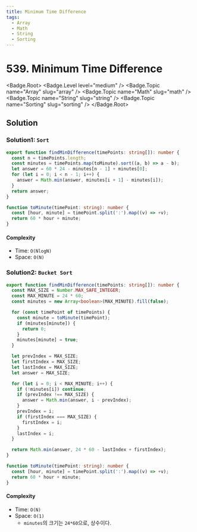```yaml
---
title: Minimum Time Difference
tags:
  - Array
  - Math
  - String
  - Sorting
---
```


# 539. Minimum Time Difference

<Badge.Root>
  <Badge.Level level="medium" />
  <Badge.Topic name="Array" slug="array" />
  <Badge.Topic name="Math" slug="math" />
  <Badge.Topic name="String" slug="string" />
  <Badge.Topic name="Sorting" slug="sorting" />
</Badge.Root>

## Solution

### Solution1: `Sort`

```typescript filename="solution.ts" copy
export function findMinDifference(timePoints: string[]): number {
  const n = timePoints.length;
  const minutes = timePoints.map(toMinute).sort((a, b) => a - b);
  let answer = 60 * 24 - minutes[n - 1] + minutes[0];
  for (let i = 0; i < n - 1; i++) {
    answer = Math.min(answer, minutes[i + 1] - minutes[i]);
  }
  return answer;
}

function toMinute(timePoint: string): number {
  const [hour, minute] = timePoint.split(':').map((v) => +v);
  return 60 * hour + minute;
}
```

#### Complexity

- Time: `O(NlogN)`
- Space: `O(N)`

### Solution2: `Bucket Sort`

```typescript filename="solution.ts" copy
export function findMinDifference(timePoints: string[]): number {
  const MAX_SIZE = Number.MAX_SAFE_INTEGER;
  const MAX_MINUTE = 24 * 60;
  const minutes = new Array<boolean>(MAX_MINUTE).fill(false);

  for (const timePoint of timePoints) {
    const minute = toMinute(timePoint);
    if (minutes[minute]) {
      return 0;
    }
    minutes[minute] = true;
  }

  let prevIndex = MAX_SIZE;
  let firstIndex = MAX_SIZE;
  let lastIndex = MAX_SIZE;
  let answer = MAX_SIZE;

  for (let i = 0; i < MAX_MINUTE; i++) {
    if (!minutes[i]) continue;
    if (prevIndex !== MAX_SIZE) {
      answer = Math.min(answer, i - prevIndex);
    }
    prevIndex = i;
    if (firstIndex === MAX_SIZE) {
      firstIndex = i;
    }
    lastIndex = i;
  }

  return Math.min(answer, 24 * 60 - lastIndex + firstIndex);
}

function toMinute(timePoint: string): number {
  const [hour, minute] = timePoint.split(':').map((v) => +v);
  return 60 * hour + minute;
}
```

#### Complexity

- Time: `O(N)`
- Space: `O(1)`
  - `minutes`의 크기는 `24*60`으로, 상수이다.

<ProblemLink
  codingSite="leetcode"
  href="https://leetcode.com/problems/minimum-time-difference"
  title="Minimum Time Difference"
/>
